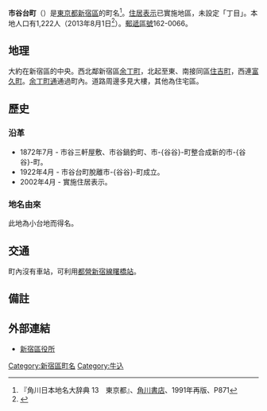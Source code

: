 {{Pathnav|日本|東京都|新宿區|frame=1}}
{{Infobox Settlement
|official_name = 市谷台町
|native_name =
|settlement_type = [[町|町]]
|image_skyline =
|imagesize =
|image_caption =
|image_flag =
|image_seal =
| image_map =
| map_caption =
| pushpin_map =
|subdivision_type = [[國家|國家]]
|subdivision_name = [[File:Flag_of_Japan.svg|border]] [[日本|日本]]
|subdivision_type1 = [[都道府縣|都道府縣]]
|subdivision_name1 = [[File:Flag_of_Tokyo_Prefecture.svg|25px]] [[東京都|東京都]]
|subdivision_type2 = [[東京都區部|特別區]]
|subdivision_name2 = [[File:Flag_of_Shinjuku,_Tokyo.svg|25px]] [[新宿區|新宿區]]
|established_title =
|established_date =
|government_type =
|leader_title =
|leader_name =
|area_magnitude =
|area_total_sq_mi =
|area_total_km2 =
|area_land_sq_mi =
|area_land_km2 =
|area_urban_sq_mi =
|area_urban_km2 =
|area_metro_km2 =
|area_metro_sq_mi =
|population_as_of= 2013年（平成25年）8月1日
|population_footnotes =
|population_total = 1222
|population_urban =
|population_metro =
|population_density_sq_mi =
|population_density_km2 =
| timezone = [[日本標準時間|JST]]
| utc_offset = +9
|timezone_DST =
|utc_offset_DST =
|latd=|latm=|lats=|latNS=
|longd=|longm=|longs=|longEW=
|elevation_footnotes=
|elevation_m =
|elevation_ft =
|postal_code_type = [[郵遞區號|郵遞區號]]
|postal_code = 162-0066
|area_code =
|website =
|footnotes =
}}
'''市谷台町'''（{{jpn|j=市谷台町|hg=いちがやだいまち|rm=Ichigayadai-machi|f=y}}）是[[東京都|東京都]][[新宿區|新宿區]]的町名<ref name="kado">『角川日本地名大辞典 13　東京都』、[[角川書店|角川書店]]、1991年再版、P871</ref>。[[住居表示|住居表示]]已實施地區，未設定「丁目」。本地人口有1,222人（2013年8月1日<ref>{{Cite web |url=http://www.city.shinjuku.lg.jp/content/000130038.xls |title=新宿区　住民基本台帳の町丁別世帯数及び男女別人口（日本人と外国人の合計） |access-date=2013-08-09 |archive-date=2014-08-19 |archive-url=https://web.archive.org/web/20140819083633/http://www.city.shinjuku.lg.jp/content/000130038.xls |dead-url=no }}</ref>）。[[郵遞區號|郵遞區號]]162-0066。

== 地理 ==
大約在新宿區的中央。西北鄰新宿區[[余丁町|余丁町]]，北起至東、南接同區[[住吉町_(新宿區)|住吉町]]，西連[[富久町|富久町]]。[[余丁町通|余丁町通]]通過町內。道路周邊多見大樓，其他為住宅區。

== 歷史 ==
=== 沿革 ===
* 1872年7月 - 市谷三軒屋敷、市谷鍋釣町、市-{谷谷}-町整合成新的市-{谷谷}-町。
* 1922年4月 - 市谷台町脫離市-{谷谷}-町成立。
* 2002年4月 - 實施住居表示。
=== 地名由來 ===
此地為小台地而得名。

== 交通 ==
町內沒有車站，可利用[[都營地下鐵新宿線|都營新宿線]][[曙橋站|曙橋站]]。

== 備註 ==
{{reflist}}

== 外部連結 ==
* [http://www.city.shinjuku.lg.jp/ 新宿區役所] {{Wayback|url=http://www.city.shinjuku.lg.jp/ |date=20130630141142 }}

{{新宿區的町名}}

{{DEFAULTSORT:Ichigaya-Daimachi}}
[[Category:新宿區町名|Category:新宿區町名]]
[[Category:牛込|Category:牛込]]